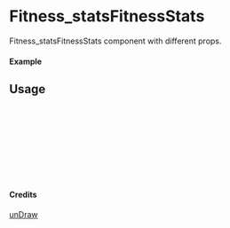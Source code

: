 
<Meta of={Fitness_statsFitnessStats} title="unDraw/Fitness_statsFitnessStats" />

# Fitness_statsFitnessStats

Fitness_statsFitnessStats component with different props.

#### Example

<Canvas of={Fitness_statsFitnessStats.Primary} />

## Usage

```ts
import { Fitness_statsFitnessStats } from "yadl-ui";

const Example = () => {
  return (
      <Fitness_statsFitnessStats />
  );
};

export default Example;
```

#### Credits
[unDraw](https://undraw.co/illustrations)
